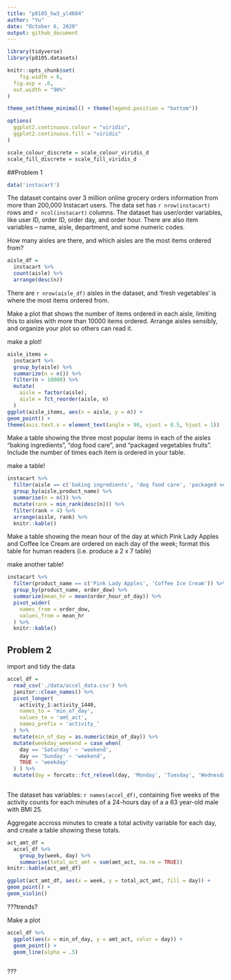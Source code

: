 ```yaml
---
title: "p8105_hw3_yl4604"
author: "Yu"
date: "October 6, 2020"
output: github_document
---
```


```r
library(tidyverse)
library(p8105.datasets)

knitr::opts_chunk$set(
	fig.width = 6, 
  fig.asp = .6,
  out.width = "90%"
)

theme_set(theme_minimal() + theme(legend.position = "bottom"))

options(
  ggplot2.continuous.colour = "viridis",
  ggplot2.continuous.fill = "viridis"
)

scale_colour_discrete = scale_colour_viridis_d
scale_fill_discrete = scale_fill_viridis_d
```

##Problem 1 

```r
data('instacart')
```


The dataset contains over 3 million online grocery orders information from more than 200,000 Instacart users. The data set has `r nrow(instacart)` rows and `r ncol(instacart)` columns. The dataset has user/order variables, like user ID, order ID, order day, and order hour. There are also item variables -- name, aisle, department, and some numeric codes.  

How many aisles are there, and which aisles are the most items ordered from?

```r
aisle_df = 
  instacart %>% 
  count(aisle) %>% 
  arrange(desc(n))
```

There are `r nrow(aisle_df)` aisles in the dataset, and 'fresh vegetables' is where the most items ordered from.

Make a plot that shows the number of items ordered in each aisle, limiting this to aisles with more than 10000 items ordered. Arrange aisles sensibly, and organize your plot so others can read it.

make a plot!

```r
aisle_items = 
  instacart %>% 
  group_by(aisle) %>% 
  summarize(n = n()) %>% 
  filter(n > 10000) %>% 
  mutate(
    aisle = factor(aisle),
    aisle = fct_reorder(aisle, n)
  )
ggplot(aisle_items, aes(x = aisle, y = n)) +
geom_point() +
theme(axis.text.x = element_text(angle = 90, vjust = 0.5, hjust = 1))
```

Make a table showing the three most popular items in each of the aisles “baking ingredients”, “dog food care”, and “packaged vegetables fruits”. Include the number of times each item is ordered in your table.

make a table!

```r
instacart %>% 
  filter(aisle == c('baking ingredients', 'dog food care', 'packaged vegetables fruits')) %>% 
  group_by(aisle,product_name) %>% 
  summarise(n = n()) %>% 
  mutate(rank = min_rank(desc(n))) %>% 
  filter(rank < 4) %>% 
  arrange(aisle, rank) %>% 
  knitr::kable()
```


Make a table showing the mean hour of the day at which Pink Lady Apples and Coffee Ice Cream are ordered on each day of the week; format this table for human readers (i.e. produce a 2 x 7 table)

make another table!

```r
instacart %>% 
  filter(product_name == c('Pink Lady Apples', 'Coffee Ice Cream')) %>% 
  group_by(product_name, order_dow) %>% 
  summarize(mean_hr = mean(order_hour_of_day)) %>% 
  pivot_wider(
    names_from = order_dow,
    values_from = mean_hr
  ) %>% 
  knitr::kable()
```



## Problem 2

import and tidy the data

```r
accel_df = 
  read_csv('./data/accel_data.csv') %>% 
  janitor::clean_names() %>% 
  pivot_longer(
    activity_1:activity_1440,
    names_to = 'min_of_day',
    values_to = 'amt_act',
    names_prefix = 'activity_'
  ) %>% 
  mutate(min_of_day = as.numeric(min_of_day)) %>% 
  mutate(weekday_weekend = case_when(
    day == 'Saturday' ~ 'weekend',
    day == 'Sunday' ~ 'weekend',
    TRUE ~ 'weekday'
  ) ) %>% 
  mutate(day = forcats::fct_relevel(day, 'Monday', 'Tuesday', 'Wednesday', 'Thursday', 'Friday', 'Saturday', 'Sunday'))
  
```

The dataset has variables: `r names(accel_df)`, containing five weeks of the activity counts for each minutes of a 24-hours day of a a 63 year-old male with BMI 25.

Aggregate accross minutes to create a total activity variable for each day, and create a table showing these totals.

```r
act_amt_df =
  accel_df %>% 
    group_by(week, day) %>% 
    summarise(total_act_amt = sum(amt_act, na.rm = TRUE)) 
knitr::kable(act_amt_df)

ggplot(act_amt_df, aes(x = week, y = total_act_amt, fill = day)) +
geom_point() +
geom_violin()

```

???trends?

Make a plot
```r
accel_df %>%
  ggplot(aes(x = min_of_day, y = amt_act, color = day)) +
  geom_point() +
  geom_line(alpha = .5)
  
```

???


